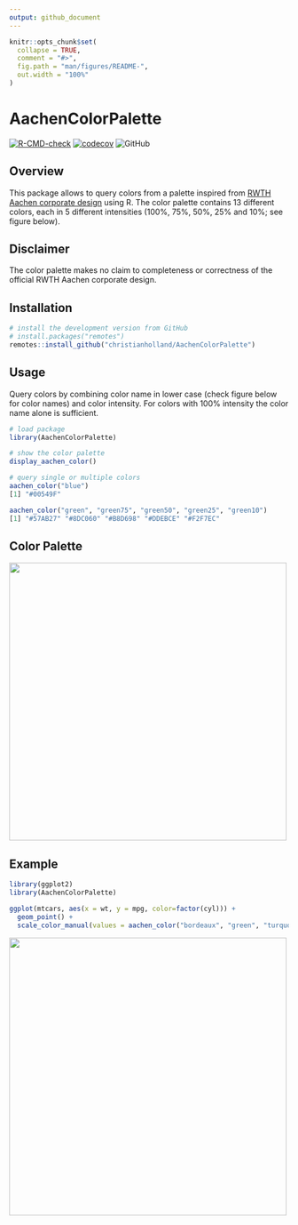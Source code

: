 ```yaml
---
output: github_document
---
```


<!-- README.md is generated from README.Rmd. Please edit that file -->

```r
knitr::opts_chunk$set(
  collapse = TRUE,
  comment = "#>",
  fig.path = "man/figures/README-",
  out.width = "100%"
)
```

# AachenColorPalette

<!-- badges: start -->
[![R-CMD-check](https://github.com/christianholland/AachenColorPalette/workflows/R-CMD-check/badge.svg)](https://github.com/christianholland/AachenColorPalette/actions)
[![codecov](https://codecov.io/gh/christianholland/AachenColorPalette/branch/master/graph/badge.svg)](https://codecov.io/gh/christianholland/AachenColorPalette)
![GitHub](https://img.shields.io/github/license/christianholland/AachenColorPalette)
<!-- badges: end -->

## Overview
This package allows to query colors from a palette inspired from [RWTH Aachen corporate design](http://www9.rwth-aachen.de/global/show_document.asp?id=aaaaaaaaaadpbhq) using R. The color palette contains 13 different colors, each in 5 different intensities (100%, 75%, 50%, 25% and 10%; see figure below). 

## Disclaimer
The color palette makes no claim to completeness or correctness of the official RWTH Aachen corporate design.

## Installation
```r
# install the development version from GitHub
# install.packages("remotes")
remotes::install_github("christianholland/AachenColorPalette")
```

## Usage
Query colors by combining color name in lower case (check figure below for color names) and color intensity. For colors with 100% intensity the color name alone is sufficient.
```r
# load package
library(AachenColorPalette)

# show the color palette
display_aachen_color()

# query single or multiple colors
aachen_color("blue")
[1] "#00549F"

aachen_color("green", "green75", "green50", "green25", "green10")
[1] "#57AB27" "#8DC060" "#B8D698" "#DDEBCE" "#F2F7EC"
```

## Color Palette
<img src='man/figures/aachen_color_palette.png' align="center" height="500" />

## Example
```r
library(ggplot2)
library(AachenColorPalette)

ggplot(mtcars, aes(x = wt, y = mpg, color=factor(cyl))) +
  geom_point() +
  scale_color_manual(values = aachen_color("bordeaux", "green", "turquoise"))
```
<img src='man/figures/example_plot.png' align="center" height="500" />

